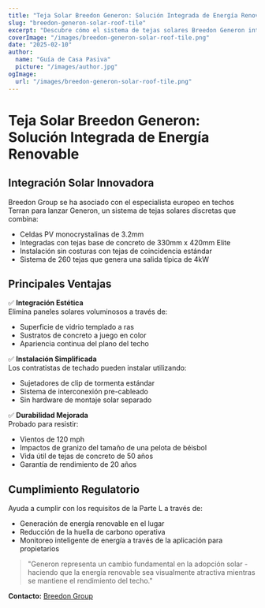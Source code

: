 ```yaml
---
title: "Teja Solar Breedon Generon: Solución Integrada de Energía Renovable"
slug: "breedon-generon-solar-roof-tile"
excerpt: "Descubre cómo el sistema de tejas solares Breedon Generon integra la generación de energía renovable con la estética de techos tradicionales."
coverImage: "/images/breedon-generon-solar-roof-tile.png"
date: "2025-02-10"
author:
  name: "Guía de Casa Pasiva"
  picture: "/images/author.jpg"
ogImage:
  url: "/images/breedon-generon-solar-roof-tile.png"
---
```


# Teja Solar Breedon Generon: Solución Integrada de Energía Renovable

## Integración Solar Innovadora

Breedon Group se ha asociado con el especialista europeo en techos Terran para lanzar Generon, un sistema de tejas solares discretas que combina:

- Celdas PV monocrystalinas de 3.2mm
- Integradas con tejas base de concreto de 330mm x 420mm Elite
- Instalación sin costuras con tejas de coincidencia estándar
- Sistema de 260 tejas que genera una salida típica de 4kW

## Principales Ventajas

✅ **Integración Estética**  
Elimina paneles solares voluminosos a través de:
- Superficie de vidrio templado a ras
- Sustratos de concreto a juego en color
- Apariencia continua del plano del techo

✅ **Instalación Simplificada**  
Los contratistas de techado pueden instalar utilizando:
- Sujetadores de clip de tormenta estándar
- Sistema de interconexión pre-cableado
- Sin hardware de montaje solar separado

✅ **Durabilidad Mejorada**  
Probado para resistir:
- Vientos de 120 mph
- Impactos de granizo del tamaño de una pelota de béisbol
- Vida útil de tejas de concreto de 50 años
- Garantía de rendimiento de 20 años

## Cumplimiento Regulatorio

Ayuda a cumplir con los requisitos de la Parte L a través de:
- Generación de energía renovable en el lugar
- Reducción de la huella de carbono operativa
- Monitoreo inteligente de energía a través de la aplicación para propietarios

> "Generon representa un cambio fundamental en la adopción solar - haciendo que la energía renovable sea visualmente atractiva mientras se mantiene el rendimiento del techo."  

**Contacto:** [Breedon Group](https://www.breedongroup.com)